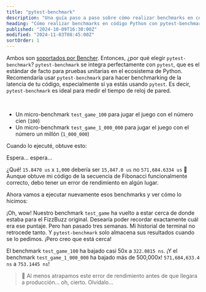 ```yaml
---
title: "pytest-benchmark"
description: "Una guía paso a paso sobre cómo realizar benchmarks en código Python con pytest-benchmark"
heading: "Cómo realizar benchmarks en código Python con pytest-benchmark"
published: "2024-10-09T16:30:00Z"
modified: "2024-11-03T08:45:00Z"
sortOrder: 1
---
```



<Benchmarking />

<FizzBuzzPython />

<StepByStepPython />

<MicroVsMacro />

<BenchmarkingPython />

Ambos son [soportados por Bencher](/es/docs/explanation/adapters/).
Entonces, ¿por qué elegir `pytest-benchmark`?
`pytest-benchmark` se integra perfectamente con `pytest`,
que es el estándar de facto para pruebas unitarias en el ecosistema de Python.
Recomendaría usar `pytest-benchmark` para hacer benchmarking de la latencia de tu código,
especialmente si ya estás usando `pytest`.
Es decir, `pytest-benchmark` es ideal para medir el tiempo de reloj de pared.

<FizzBuzzRefactor />

<BenchmarkingFizzBuzz />

<FizzBuzzFibonacciPython>
  <PlayGameCode />
</FizzBuzzFibonacciPython>

<BenchmarkingFizzBuzzFibonacci />

<FizzBuzzFibonacciOpenPython>
    <FizzBuzzFibonacciOpenCode />
</FizzBuzzFibonacciOpenPython>

<TheEnd />

<br />

<OnFire />

<TestGameOnFireCode />

- Un micro-benchmark `test_game_100` para jugar el juego con el número cien (`100`)
- Un micro-benchmark `test_game_1_000_000` para jugar el juego con el número un millón (`1_000_000`)

Cuando lo ejecuté, obtuve esto:

<PytestGameOnFireOutputStart />

Espera... espera...

<PytestGameOnFireOutput />

¿Qué! `15.8470 us` x `1,000` debería ser `15,847.0 us` no `571,684.6334 us` 🤯
Aunque obtuve mi código de la secuencia de Fibonacci funcionalmente correcto, debo tener un error de rendimiento en algún lugar.

<FizzBuzzFibonacciFix />

Ahora vamos a ejecutar nuevamente esos benchmarks y ver cómo lo hicimos:

<PytestGameFixOutput />

¡Oh, wow! Nuestro benchmark `test_game` ha vuelto a estar cerca de donde estaba para el FizzBuzz original.
Desearía poder recordar exactamente cuál era ese puntaje. Pero han pasado tres semanas.
Mi historial de terminal no retrocede tanto.
Y `pytest-benchmark` solo almacena sus resultados cuando se lo pedimos.
¡Pero creo que está cerca!

El benchmark `test_game_100` ha bajado casi 50x a `322.0815 ns`.
¡Y el benchmark `test_game_1_000_000` ha bajado más de 500,000x! `571,684,633.4 ns` a `753.1445 ns`!

> 🐰 Al menos atrapamos este error de rendimiento antes de que llegara a producción... oh, cierto. Olvídalo...

<CatchInCi />

<CatchInCiOutput />

<CatchInCiPlot />

<CatchInCiPlotRustBench title="Cómo realizar benchmarks en Rust con pytest-benchmark" />

<BencherFooter />